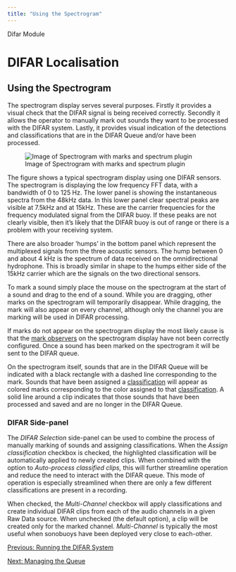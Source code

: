```yaml
---
title: "Using the Spectrogram"
---
```

 Difar Module  

DIFAR Localisation
==================

Using the Spectrogram
---------------------

The spectrogram display serves several purposes. Firstly it provides a visual check that the DIFAR signal is being received correctly. Secondly it allows the operator to manually mark out sounds they want to be processed with the DIFAR system. Lastly, it provides visual indication of the detections and classifications that are in the DIFAR Queue and/or have been processed.

![Image of Spectrogram with marks and spectrum plugin](./images/SpecClose2Chan.png)

The figure shows a typical spectrogram display using one DIFAR sensors. The spectrogram is displaying the low frequency FFT data, with a bandwidth of 0 to 125 Hz. The lower panel is showing the instantaneous spectra from the 48kHz data. In this lower panel clear spectral peaks are visible at 7.5kHz and at 15kHz. These are the carrier frequencies for the frequency modulated signal from the DIFAR buoy. If these peaks are not clearly visible, then it’s likely that the DIFAR buoy is out of range or there is a problem with your receiving system.

There are also broader ‘humps’ in the bottom panel which represent the multiplexed signals from the three acoustic sensors. The hump between 0 and about 4 kHz is the spectrum of data received on the omnidirectional hydrophone. This is broadly similar in shape to the humps either side of the 15kHz carrier which are the signals on the two directional sensors.

To mark a sound simply place the mouse on the spectrogram at the start of a sound and drag to the end of a sound. While you are dragging, other marks on the spectrogram will temporarily disappear. While dragging, the mark will also appear on every channel, although only the channel you are marking will be used in DIFAR processing.

If marks do not appear on the spectrogram display the most likely cause is that the [mark observers](./difar_configureUserDisplay.html#Thespectrogram) on the spectrogram display have not been correctly configured. Once a sound has been marked on the spectrogram it will be sent to the DIFAR queue.

On the spectrogram itself, sounds that are in the DIFAR Queue will be indicated with a black rectangle with a dashed line corresponding to the mark. Sounds that have been assigned a [classification](./difar_ConfigureProcessing.html#Species) will appear as colored marks corresponding to the color assigned to that [classification](./difar_ConfigureProcessing.html#Species). A solid line around a clip indicates that those sounds that have been processed and saved and are no longer in the DIFAR Queue.

### DIFAR Side-panel

The _DIFAR Selection_ side-panel can be used to combine the process of manually marking of sounds and assigning classifications. When the _Assign classification_ checkbox is checked, the highlighted classification will be automatically applied to newly created clips. When combined with the option to _Auto-process classified clips,_ this will further streamline operation and reduce the need to interact with the DIFAR queue. This mode of operation is especially streamlined when there are only a few different classifications are present in a recording.

When checked, the _Multi-Channel_ checkbox will apply classifications and create individual DIFAR clips from each of the audio channels in a given Raw Data source. When unchecked (the default option), a clip will be created only for the marked channel. _Multi-Channel_ is typically the most useful when sonobuoys have been deployed very close to each-other.

[Previous: Running the DIFAR System](difar_RunningSystem.html)

[Next: Managing the Queue](difar_ManagingQueue.html)